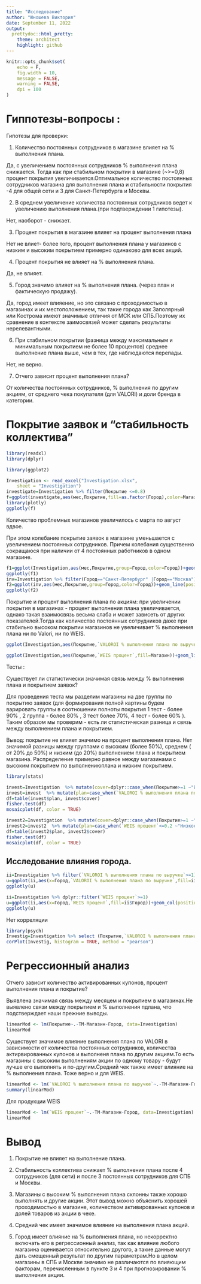 ```yaml
---
title: "Исследование"
author: "Юношева Виктория"
date: September 11, 2022
output:
  prettydoc::html_pretty:
    theme: architect
    highlight: github
---
```


```r
knitr::opts_chunk$set(
	echo = F,
	fig.width = 10,
	message = FALSE,
	warning = FALSE,
	dpi = 100
)
```

# Гиппотезы-вопросы :

Гипотезы для проверки:

1.	Количество постоянных сотрудников в магазине влияет на % выполнения плана.

Да, с увеличением постоянных сотрудников % выполнения плана снижается. Тогда как при стабильном покрытии в магазине (~>=0,8) процент покрытия увеличивается.Оптимальное количество постоянных сотрудников магазина для выполнения плана и стабильности покрытия -4 для общей сети и 3 для Санкт-Петербурга и Москвы.

2.	В среднем увеличение количества постоянных сотрудников ведет к увеличению выполнения плана.(при подтверждении 1 гипотезы).

Нет, наоборот - снижает.

3.	Процент покрытия в магазине влияет на процент выполнения плана

Нет не влиет- более того, процент выполнения плана у магазинов с низким и высоким покрытием примерно одинаково для всех акций.

4.	Процент покрытия не влияет на % выполнения плана.

 Да, не влияет.
 
5.	Город значимо влияет на % выполнения плана. (через план и фактическую продажу).

Да, город имеет влияение, но это связано с проходимостью в магазинах и их местоположением, так такие города как Заполярный или Кострома имеют  значимые отличия от МСК или СПБ.Поэтому их сравнение в контексте заимосвязей может сделать результаты нерелевантными.

6.	При стабильном покрытии (разница между максимальным и минимальным покрытием не более 10 процентов) среднее выполнение плана выше, чем в тех, где наблюдаются перепады.

Нет, не верно.

7.	Отчего зависит процент выполнения плана?

От количества постоянных сотрудников, % выполнения по другим акциям, от среднего чека покупателя (для VALORI) и доли бренда в категории.




# Покрытие заявок и "стабильность коллектива"

```r
library(readxl)
library(dplyr)

library(ggplot2)

Investigation <- read_excel("Investigation.xlsx", 
    sheet = "Investigation")
investigate=Investigation %>% filter(Покрытие <=0.8)
f=ggplot(investigate,aes(мес,Покрытие,fill=as.factor(Город),color=Магазин))+geom_col(position = "dodge")+ theme(legend.position="none")+labs(title="Магазины с покрытием ниже 80 % по месяцам и Городам",  x ="Месяцы", y = "% покрытия")
library(plotly)
ggplotly(f)
```

Количество проблемных магазинов увеличилось с марта по август вдвое.

При этом колебание покрытие заявок в магазине уменьшается с увеличением постоянных сотрудников. Причем колебания существенно сокращаюся при наличии от 4 постоянных работников в одном магазине.

```r
f1=ggplot(Investigation,aes(мес,Покрытие,group=Город,color=Город))+geom_line(position = "dodge")+facet_grid(. ~ Investigation$`Кол-во сотрудников`)+ theme(axis.text.x = element_text(angle = 90, vjust = 0.5, hjust=1))+theme(legend.position="none")+labs(title="Динамика покрытия заявок магазинов в зависимости от\nкол-ва постоянных ПК",  x ="Месяцы", y = "% покрытия")
ggplotly(f1)
inv=Investigation %>% filter(Город=="Санкт-Петербург" |Город=="Москва")
f2=ggplot(inv,aes(мес,Покрытие,group=Город,color=Город))+geom_line(position = "dodge")+facet_grid(. ~ inv$`Кол-во сотрудников`)+ theme(axis.text.x = element_text(angle = 90, vjust = 0.5, hjust=1))+labs(title="Динамика покрытия заявок магазинов в зависимости от\nкол-ва постоянных ПК в Москве и Питере",  x ="Месяцы", y = "% покрытия")
ggplotly(f2)
```

Покрытие и процент выполнения плана по акциям: при увеличении покрытия в магазинах - процент выполнения плана увеличивается, однако  такая взаимосвязь весьма слаба и может зависеть от других показателей.Тогда как количество постоянных сотрудников даже при стабильно высоком покрытии магазинов не увеличивает % выполнения плана ни по Valori, ни по WEIS.

```r
ggplot(Investigation,aes(Покрытие,`VALOROI % выполнения плана по выручке`,fill=Магазин))+geom_line(position = "dodge")+ theme(legend.position="none")+labs(title="Зависимость покрытия от % выполнения планы выручки по VALORI",y="% Выполнения плана")+facet_grid(. ~ Investigation$`Кол-во сотрудников`)

ggplot(Investigation,aes(Покрытие,`WEIS процент`,fill=Магазин))+geom_line(position = "dodge")+ theme(legend.position="none")+labs(title="Зависимость покрытия от % выполнения планы выручки по WEIS",y="% Выполнения плана")+facet_grid(. ~ Investigation$`Кол-во сотрудников`)

```


Тесты :

Существует ли статистически значимая связь между % выполнения плана и покрытием заявок?

Для проведения теста мы разделим магазины на две группы по покрытию заявок (для формирования полной картины будем варировать группы в соотношении  полноты покрытия 1 тест - более 90% , 2 группа - более 80% , 3 тест более 70%, 4 тест - более 60% ). Таким образом мы проверим - есть ли статистическая разница и связь между выполнением плана и покрытием.

Вывод: покрытие не влияет значимо на процент выполнения плана. Нет значимой разницы между группами с высоким (более 50%), среднем ( от 20% до 50%) и низким (до 20%) выполнением плана и покрытием магазина. Распределение примерно равное между магазинами с высоким покрытием по выполнениюплана и низким покрытием.

```r
library(stats)

```




```r
invest=Investigation  %>% mutate(cover=dplyr::case_when(Покрытие>=1 ~"Высокое покрытие" , T~ "Низкое покрытие"))
invest=invest  %>% mutate(plan=case_when(`VALOROI % выполнения плана по выручке`<=0.2 ~"Низкое выполнение",`VALOROI % выполнения плана по выручке`>0.2 & `VALOROI % выполнения плана по выручке`<=0.5  ~ "Среднее выполнение" , T~ "Высокое выполнение"))
df=table(invest$plan, invest$cover)
fisher.test(df)
mosaicplot(df, color = TRUE) 
```

```r
invest2=Investigation  %>% mutate(cover=dplyr::case_when(Покрытие>=1 ~"Высокое покрытие" , T~ "Низкое покрытие"))
invest2=invest2  %>% mutate(plan=case_when(`WEIS процент`<=0.2 ~"Низкое выполнение",`WEIS процент`>0.2 & `WEIS процент`<=0.5  ~ "Среднее выполнение" , T~ "Высокое выполнение"))
df=table(invest2$plan, invest2$cover)
fisher.test(df)
mosaicplot(df, color = TRUE) 

```

## Исследование влияния города.

```r
ii=Investigation %>% filter(`VALOROI % выполнения плана по выручке`>=1)
u=ggplot(ii,aes(x=Город,`VALOROI % выполнения плана по выручке`,fill=ii$Город))+geom_col(position="dodge")+theme(axis.text.x = element_text(angle = 90, vjust = 0.5, hjust=1))+labs(title="Города с высоким выполнением плана по vALORI")
ggplotly(u)
```

```r
ii=Investigation %>% dplyr::filter(`WEIS процент`>=1)
u=ggplot(ii,aes(x=Город,`WEIS процент`,fill=ii$Город))+geom_col(position="dodge")+theme(axis.text.x = element_text(angle = 90, vjust = 0.5, hjust=1))+labs(title="Города с высоким выполнением плана по WEIS")
ggplotly(u)

```

Нет корреляции

```r
library(psych)
Investig=Investigation %>% select (Покрытие,`VALOROI % выполнения плана по выручке`,`Кол-во сотрудников`,`Выполнение плана в штуках`,`Доля бренда в категории`)
corPlot(Investig, histogram = TRUE, method = "pearson")
```

# Регрессионный анализ

Отчего зависит количество активированных купонов, процент выполнения плана  и покрытие?

Выявлена значимая связь между месяцем и покрытием в магазинах.Не выявлено связи между покрытием и % выполнения пдлана, что подстверждает наши прежние выводы.

```r
linearMod <- lm(Покрытие~.-ТМ-Магазин-Город, data=Investigation)
linearMod   
```

Существует значимое влияние выполнения плана по VALORI в зависимости от  количества постоянных сотрудников, количества актирвированных купонов и выполненя плана по другим акциям.То есть магазины с высоким выполнениям акции по одному товару - будут лучше его выполнять и по-другим.Средний чек также имеет влияние на % выполнения плана. Тоже верно и для WEIS.

```r
linearMod <- lm(`VALOROI % выполнения плана по выручке`~.-ТМ-Магазин-Город, data=Investigation)
summary(linearMod) 
```

Для продукции WEIS

```r
linearMod <- lm(`WEIS процент`~.-ТМ-Магазин-Город, data=Investigation)
linearMod
```


# Вывод


1) Покрытие не влияет на выполнение плана.

2) Стабильность коллектива снижает % выполнения плана после 4 сотрудников (для сети) и после 3 постоянных сотрудников для СПБ и Москвы.

3) Магазины с высоким % выполнения плана склонны также хорошо выполнять и другие акции. Этот вывод можно объяснить хорошей проходимостью в магазине, количеством активированных купонов и долей товаров из акции в чеке.

4) Средний чек имеет значимое влияние на выполнения плана акций.

5) Город имеет влияние на % выполнения плана, но некорректно включать его в регрессионный анализ, так как влияние любого магазина оценивается относительно другого, а такие данные могут дать смещенный результат по другим параметрам.Но в целом магазины в СПБ и Москве значимо не различаются по влияющим факторам, перечисленным в пункте 3 и 4 при прогнозировании % выполнения акции.


















